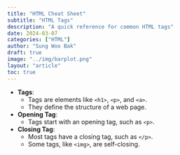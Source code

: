 ```yaml
---
title: "HTML Cheat Sheet"
subtitle: "HTML Tags"
description: "A quick reference for common HTML tags"
date: 2024-03-07
categories: ["HTML"]
author: "Sung Woo Bak"
draft: true
image: "../img/barplot.png"
layout: "article"
toc: true
---
```


- **Tags**: 
    - Tags are elements like `<h1>`, `<p>`, and `<a>`.
    - They define the structure of a web page.
- **Opening Tag**: 
    - Tags start with an opening tag, such as `<p>`.
- **Closing Tag**: 
    - Most tags have a closing tag, such as `</p>`.
    - Some tags, like `<img>`, are self-closing.